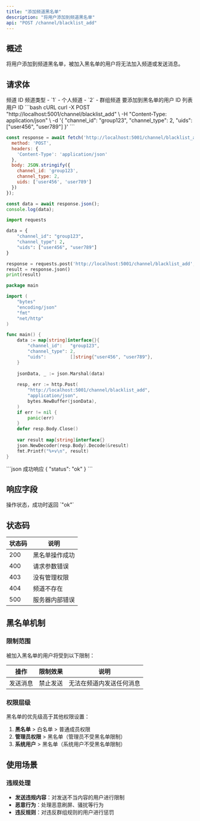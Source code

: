 ```yaml
---
title: "添加频道黑名单"
description: "将用户添加到频道黑名单"
api: "POST /channel/blacklist_add"
---
```


## 概述

将用户添加到频道黑名单，被加入黑名单的用户将无法加入频道或发送消息。

## 请求体

<ParamField body="channel_id" type="string" required>
频道 ID
</ParamField>

<ParamField body="channel_type" type="integer" required>
频道类型
- `1` - 个人频道
- `2` - 群组频道
</ParamField>

<ParamField body="uids" type="array" required>
要添加到黑名单的用户 ID 列表
<ParamField body="uids[]" type="string">
用户 ID
</ParamField>
</ParamField>

<RequestExample>
```bash cURL
curl -X POST "http://localhost:5001/channel/blacklist_add" \
  -H "Content-Type: application/json" \
  -d '{
    "channel_id": "group123",
    "channel_type": 2,
    "uids": ["user456", "user789"]
  }'
```

```javascript JavaScript
const response = await fetch('http://localhost:5001/channel/blacklist_add', {
  method: 'POST',
  headers: {
    'Content-Type': 'application/json'
  },
  body: JSON.stringify({
    channel_id: 'group123',
    channel_type: 2,
    uids: ['user456', 'user789']
  })
});

const data = await response.json();
console.log(data);
```

```python Python
import requests

data = {
    "channel_id": "group123",
    "channel_type": 2,
    "uids": ["user456", "user789"]
}

response = requests.post('http://localhost:5001/channel/blacklist_add', json=data)
result = response.json()
print(result)
```

```go Go
package main

import (
    "bytes"
    "encoding/json"
    "fmt"
    "net/http"
)

func main() {
    data := map[string]interface{}{
        "channel_id":   "group123",
        "channel_type": 2,
        "uids":         []string{"user456", "user789"},
    }
    
    jsonData, _ := json.Marshal(data)
    
    resp, err := http.Post(
        "http://localhost:5001/channel/blacklist_add",
        "application/json",
        bytes.NewBuffer(jsonData),
    )
    if err != nil {
        panic(err)
    }
    defer resp.Body.Close()
    
    var result map[string]interface{}
    json.NewDecoder(resp.Body).Decode(&result)
    fmt.Printf("%+v\n", result)
}
```
</RequestExample>

<ResponseExample>
```json 成功响应
{
  "status": "ok"
}
```
</ResponseExample>



## 响应字段

<ResponseField name="status" type="string" required>
操作状态，成功时返回 `"ok"`
</ResponseField>

## 状态码

| 状态码 | 说明 |
|--------|------|
| 200 | 黑名单操作成功 |
| 400 | 请求参数错误 |
| 403 | 没有管理权限 |
| 404 | 频道不存在 |
| 500 | 服务器内部错误 |

## 黑名单机制

### 限制范围

被加入黑名单的用户将受到以下限制：

| 操作 | 限制效果 | 说明 |
|------|----------|------|
| 发送消息 | 禁止发送 | 无法在频道内发送任何消息 |

### 权限层级

黑名单的优先级高于其他权限设置：

1. **黑名单** > 白名单 > 普通成员权限
2. **管理员权限** > 黑名单（管理员不受黑名单限制）
3. **系统用户** > 黑名单（系统用户不受黑名单限制）

## 使用场景

### 违规处理

- **发送违规内容**：对发送不当内容的用户进行限制
- **恶意行为**：处理恶意刷屏、骚扰等行为
- **违反规则**：对违反群组规则的用户进行惩罚

